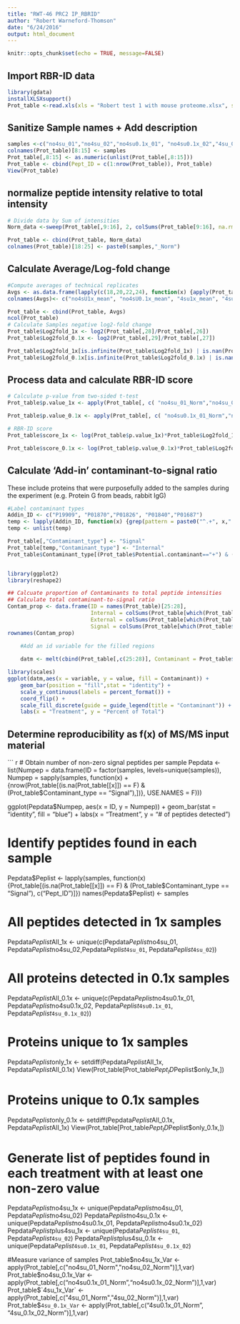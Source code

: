 ```yaml
---
title: "RWT-46 PRC2 IP_RBRID"
author: "Robert Warneford-Thomson"
date: "6/24/2016"
output: html_document
---
```


```r
knitr::opts_chunk$set(echo = TRUE, message=FALSE)
```

## Import RBR-ID data
```r
library(gdata)
installXLSXsupport()
Prot_table <-read.xls(xls = "Robert test 1 with mouse proteome.xlsx", sheet = 1)
```

## Sanitize Sample names + Add description
```r
samples <-c("no4su_01","no4su_02","no4su0.1x_01", "no4su0.1x_02","4su_01","4su_02","4su0.1x_01","4su_0.1x_02")
colnames(Prot_table)[8:15] <- samples
Prot_table[,8:15] <- as.numeric(unlist(Prot_table[,8:15]))
Prot_table <- cbind(Pept_ID = c(1:nrow(Prot_table)), Prot_table)
View(Prot_table)
```

## normalize peptide intensity relative to total intensity
```r
# Divide data by Sum of intensities
Norm_data <-sweep(Prot_table[,9:16], 2, colSums(Prot_table[9:16], na.rm = T), FUN = "/")

Prot_table <- cbind(Prot_table, Norm_data)
colnames(Prot_table)[18:25] <- paste0(samples,"_Norm")

```
## Calculate Average/Log-fold change
``` r

#Compute averages of technical replicates
Avgs <- as.data.frame(lapply(c(18,20,22,24), function(x) {apply(Prot_table[,c(x,x+1)], 1, function(x) {mean(x,na.rm = TRUE)})}))
colnames(Avgs)<- c("no4sU1x_mean", "no4sU0.1x_mean", "4su1x_mean", "4su0.1x_mean")

Prot_table <- cbind(Prot_table, Avgs)
ncol(Prot_table)
# Calculate Samples negative log2-fold change
Prot_table$Log2fold_1x <- log2(Prot_table[,28]/Prot_table[,26])
Prot_table$Log2fold_0.1x <- log2(Prot_table[,29]/Prot_table[,27])

Prot_table$Log2fold_1x[is.infinite(Prot_table$Log2fold_1x) | is.nan(Prot_table$Log2fold_1x)] <- NA
Prot_table$Log2fold_0.1x[is.infinite(Prot_table$Log2fold_0.1x) | is.nan(Prot_table$Log2fold_0.1x)] <- NA
```

## Process data and calculate RBR-ID score
``` r

# Calculate p-value from two-sided t-test
Prot_table$p.value_1x <- apply(Prot_table[, c( "no4su_01_Norm","no4su_02_Norm","4su_01_Norm", "4su_02_Norm")], 1, function(x) {if (all(x==0)) {return(NA)} else { t.test( x[1:2], x[3:4],alternative = "two.sided")$p.value}})

Prot_table$p.value_0.1x <- apply(Prot_table[, c( "no4su0.1x_01_Norm","no4su0.1x_02_Norm", "4su0.1x_01_Norm", "4su_0.1x_02_Norm")], 1, function(x) {if (all(x == 0)) {return(NA)} else { t.test( x[1:2], x[3:4],alternative = "two.sided")$p.value}})

# RBR-ID score
Prot_table$score_1x <- log(Prot_table$p.value_1x)*Prot_table$Log2fold_1x

Prot_table$score_0.1x <- log(Prot_table$p.value_0.1x)*Prot_table$Log2fold_0.1x

```

## Calculate 'Add-in' contaminant-to-signal ratio
  These include proteins that were purposefully added to the samples during the experiment (e.g. Protein G from beads, rabbit IgG)
  
``` r

#Label contaminant types
Addin_ID <- c("P19909", "P01870","P01826", "P01840","P01687")
temp <- lapply(Addin_ID, function(x) {grep(pattern = paste0("^.+", x,".+$"), Prot_table$Proteins, value = FALSE)})
temp <- unlist(temp)

Prot_table[,"Contaminant_type"] <- "Signal"
Prot_table[temp,"Contaminant_type"] <- "Internal"
Prot_table$Contaminant_type[(Prot_table$Potential.contaminant=="+") & (Prot_table$Contaminant_type != "Internal")] <- "External"


library(ggplot2)
library(reshape2)

## Calcuate proportion of Contaminants to total peptide intensities
## Calculate total contaminant-to-signal ratio
Contam_prop <- data.frame(ID = names(Prot_table)[25:28], 
                          Internal = colSums(Prot_table[which(Prot_table$Contaminant_type == "Internal"),c(25:28)]),
                          External = colSums(Prot_table[which(Prot_table$Contaminant_type == "External"),c(25:28)]),
                          Signal = colSums(Prot_table[which(Prot_table$Contaminant_type == "Signal"),c(25:28)]))
rownames(Contam_prop)

    #Add an id variable for the filled regions
    
    datm <- melt(cbind(Prot_table[,c(25:28)], Contaminant = Prot_table$Contaminant_type), id.vars = c('Contaminant'))

library(scales)
ggplot(datm,aes(x = variable, y = value, fill = Contaminant)) + 
    geom_bar(position = "fill",stat = "identity") + 
    scale_y_continuous(labels = percent_format()) +
    coord_flip() +
    scale_fill_discrete(guide = guide_legend(title = "Contaminant")) +
    labs(x = "Treatment", y = "Percent of Total")
```

## Determine reproducibility as f(x) of MS/MS input material
``` r

# Obtain number of non-zero signal peptides per sample
Pepdata <- list(Numpep = data.frame(ID = factor(samples, levels=unique(samples)), Numpep =  sapply(samples, function(x) +
                                    {nrow(Prot_table[(is.na(Prot_table[[x]]) == F) & (Prot_table$Contaminant_type == "Signal"),])}, USE.NAMES = F)))

ggplot(Pepdata$Numpep, aes(x = ID, y = Numpep)) +
      geom_bar(stat = "identity", fill = "blue") +
      labs(x = "Treatment", y = "# of peptides detected")

# Identify peptides found in each sample

Pepdata$Peplist <- lapply(samples, function(x) {Prot_table[(is.na(Prot_table[[x]]) == F) & (Prot_table$Contaminant_type == "Signal"), c("Pept_ID")]})
names(Pepdata$Peplist) <- samples


# All peptides detected in 1x samples
Pepdata$Peplist$All_1x <- unique(c(Pepdata$Peplist$no4su_01, Pepdata$Peplist$no4su_02,Pepdata$Peplist$`4su_01`, Pepdata$Peplist$`4su_02`))


# All proteins detected in 0.1x samples
Pepdata$Peplist$All_0.1x <- unique(c(Pepdata$Peplist$no4su0.1x_01, Pepdata$Peplist$no4su0.1x_02, Pepdata$Peplist$`4su0.1x_01`, Pepdata$Peplist$`4su_0.1x_02`))


# Proteins unique to 1x samples
Pepdata$Peplist$only_1x <- setdiff(Pepdata$Peplist$All_1x, Pepdata$Peplist$All_0.1x)
View(Prot_table[Prot_table$Pept_ID %in% Pepdata$Peplist$only_1x,])

# Proteins unique to 0.1x samples
Pepdata$Peplist$only_0.1x <- setdiff(Pepdata$Peplist$All_0.1x, Pepdata$Peplist$All_1x)
View(Prot_table[Prot_table$Pept_ID %in% Pepdata$Peplist$only_0.1x,])


# Generate list of peptides found in each treatment with at least one non-zero value
Pepdata$Peplist$no4su_1x <- unique(Pepdata$Peplist$no4su_01, Pepdata$Peplist$no4su_02)
Pepdata$Peplist$no4su_0.1x <- unique(Pepdata$Peplist$no4su0.1x_01, Pepdata$Peplist$no4su0.1x_02)
Pepdata$Peplist$plus4su_1x <- unique(Pepdata$Peplist$`4su_01`,  Pepdata$Peplist$`4su_02`)
Pepdata$Peplist$plus4su_0.1x <- unique(Pepdata$Peplist$`4su0.1x_01`, Pepdata$Peplist$`4su_0.1x_02`)

#Measure variance of samples
Prot_table$no4su_1x_Var <- apply(Prot_table[,c("no4su_01_Norm","no4su_02_Norm")],1,var)
Prot_table$no4su_0.1x_Var <- apply(Prot_table[,c("no4su0.1x_01_Norm","no4su0.1x_02_Norm")],1,var)
Prot_table$`4su_1x_Var` <- apply(Prot_table[,c("4su_01_Norm","4su_02_Norm")],1,var)
Prot_table$`4su_0.1x_Var` <- apply(Prot_table[,c("4su0.1x_01_Norm", "4su_0.1x_02_Norm")],1,var)









